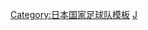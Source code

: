 {{National squad
|name=1936年奥运会男子足球日本参赛名单
|bg=#0000DD
|fg=white
|country=日本
|flag=Japan
|comp link=1936年夏季奧林匹克運動會男子足球比賽
|comp=1936年夏季奥运会男子足球比赛
|p1=[[佐野理平]]
|p2=[[堀江忠男]]、[[鈴木保男]]
|p3=[[竹内悌三]]
|p4=[[立原元夫]]
|p5=[[種田孝一]]
|p6=[[金容植]]
|p7=[[松永行]]
|p8=[[右近德太郎]]
|p9=[[川本泰三]]
|p10=[[加茂健]]
|p11=[[加茂正五]]
|p12=[[不破整]]、[[笹野積次]]、[[竹腰重丸]]、[[西邑昌一]]、[[高橋豐二]]
|coach=[[鈴木重義 (足球運動員)|鈴木重義]]
}}<noinclude>
[[Category:日本国家足球队模板]]
[[Category:1936年奧運會男子足球參賽名單模板|J]]
</noinclude>